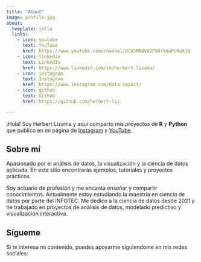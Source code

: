 ```yaml
---
title: "About"
image: profile.jpg
about:
  template: jolla
  links:
    - icon: youtube
      text: YouTube
      href: https://www.youtube.com/channel/UCU5MNQV6OPd4r9quPcHaXjQ
    - icon: linkedin
      text: LinkedIn
      href: https://www.linkedin.com/in/herbert-lizama/
    - icon: instagram
      text: Instagram
      href: https://www.instagram.com/data.impact/
    - icon: github
      text: Github
      href: https://github.com/herbert-liz

---
```


¡Hola! Soy Herbert Lizama y aquí comparto mis proyectos de **R** y **Python** que publico en mi página de [Instagram](https://www.instagram.com/data.impact/) y [YouTube](https://www.youtube.com/channel/UCU5MNQV6OPd4r9quPcHaXjQ).

## Sobre mí

Apasionado por el análisis de datos, la visualización y la ciencia de datos aplicada. En este sitio encontrarás ejemplos, tutoriales y proyectos prácticos.

Soy actuario de profesión y me encanta enseñar y compartir conocimientos. Actualmente estoy estudiando la maestría en ciencia de datos por parte del INFOTEC. Me dedico a la ciencia de datos desde 2021 y he trabajado en proyectos de análisis de datos, modelado predictivo y visualización interactiva.

## Sígueme
Si te interesa mi contenido, puedes apoyarme siguiendome en mis redes sociales:
